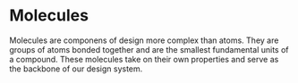 
<Meta title="Molecules/About" />

# Molecules

Molecules are componens of design more complex than atoms. They are groups of atoms bonded together and are the smallest fundamental units of a compound. These molecules take on their own properties and serve as the backbone of our design system.